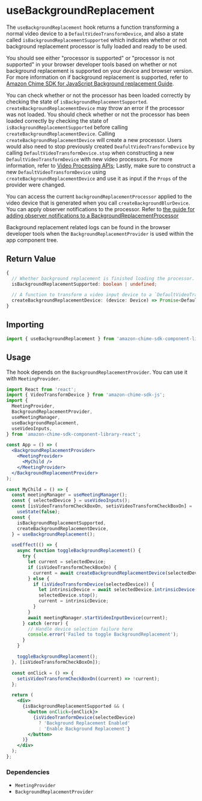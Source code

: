 
<Meta title="SDK Hooks/useBackgroundReplacement" />

# useBackgroundReplacement

The `useBackgroundReplacement` hook returns a function transforming a normal video device to a `DefaultVideoTransformDevice`, and also a
state called `isBackgroundReplacementSupported` which indicates whether or not background replacement processor is fully loaded and ready to be used.

You should see either "processor is supported" or "processor is not supported" in your browser developer tools based on whether or not
background replacement is supported on your device and browser version. For more information on if background replacement is supported, refer
to [Amazon Chime SDK for JavaScript Background replacement Guide](https://github.com/aws/amazon-chime-sdk-js/blob/main/guides/15_Background_Filter_Video_Processor.md#integrating-background-filters-into-your-amazon-chime-sdk-for-javascript-application).

You can check whether or not the processor has been loaded correctly by checking the state of `isBackgroundReplacementSupported`.
`createBackgroundReplacementDevice` may throw an error if the processor was not loaded. You should check whether or not the processor has been loaded correctly by checking the state of `isBackgroundReplacementSupported`
before calling `createBackgroundReplacementDevice`. Calling `createBackgroundReplacementDevice` will create a new processor. Users would also need to stop previously created `DeafultVideoTransformDevice` by calling `DefaultVideoTransformDevice.stop` when constructing a new
`DefaultVideoTransformDevice` with new video processors. For more information, refer to [Video Processing APIs](https://github.com/aws/amazon-chime-sdk-js/blob/main/guides/10_Video_Processor.md#stopping-videotransformdevice);
Lastly, make sure to construct a new `DefaultVideoTransformDevice` using `createBackgroundReplacementDevice` and use it as input if the `Props` of the provider were changed.

You can access the current `backgroundReplacementProcessor` applied to the video device that is generated when you call `createBackgroundBlurDevice`. You can apply observer notifications to the processor. Refer to [the guide for adding observer notifications to a BackgroundReplacementProcessor](https://github.com/aws/amazon-chime-sdk-js/blob/main/guides/15_Background_Filter_Video_Processor.md#observer-notifications)

Background replacement related logs can be found in the browser developer tools when the `BackgroundReplacementProvider` is used within the app component tree.

## Return Value

```typescript
{
  // Whether background replacement is finished loading the processor. The default value is undefined, then changes to true or false.
  isBackgroundReplacementSupported: boolean | undefined;

  // A function to transform a video input device to a `DefaultVideoTransformDevice`.
  createBackgroundReplacementDevice: (device: Device) => Promise<DefaultVideoTransformDevice>;
}

```

## Importing

```javascript
import { useBackgroundReplacement } from 'amazon-chime-sdk-component-library-react';
```

## Usage

The hook depends on the `BackgroundReplacementProvider`. You can use it with `MeetingProvider`.

```jsx
import React from 'react';
import { VideoTransformDevice } from 'amazon-chime-sdk-js';
import {
  MeetingProvider,
  BackgroundReplacementProvider,
  useMeetingManager,
  useBackgroundReplacement,
  useVideoInputs,
} from 'amazon-chime-sdk-component-library-react';

const App = () => (
  <BackgroundReplacementProvider>
    <MeetingProvider>
      <MyChild />
    </MeetingProvider>
  </BackgroundReplacementProvider>
);

const MyChild = () => {
  const meetingManager = useMeetingManager();
  const { selectedDevice } = useVideoInputs();
  const [isVideoTransformCheckBoxOn, setisVideoTransformCheckBoxOn] =
    useState(false);
  const {
    isBackgroundReplacementSupported,
    createBackgroundReplacementDevice,
  } = useBackgroundReplacement();

  useEffect(() => {
    async function toggleBackgroundReplacement() {
      try {
        let current = selectedDevice;
        if (isVideoTransformCheckBoxOn) {
          current = await createBackgroundReplacementDevice(selectedDevice);
        } else {
          if (isVideoTransformDevice(selectedDevice)) {
            let intrinsicDevice = await selectedDevice.intrinsicDevice();
            selectedDevice.stop();
            current = intrinsicDevice;
          }
        }
        await meetingManager.startVideoInputDevice(current);
      } catch (error) {
        // Handle device selection failure here
        console.error('Failed to toggle BackgroundReplacement');
      }
    }

    toggleBackgroundReplacement();
  }, [isVideoTransformCheckBoxOn]);

  const onClick = () => {
    setisVideoTransformCheckBoxOn((current) => !current);
  };

  return (
    <div>
      {isBackgroundReplacementSupported && (
        <button onClick={onClick}>
          {isVideoTranformDevice(selectedDevice)
            ? 'Background Replacement Enabled'
            : 'Enable Background Replacement'}
        </button>
      )}
    </div>
  );
};
```

### Dependencies

- `MeetingProvider`
- `BackgroundReplacementProvider`
